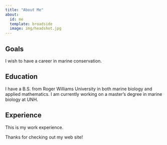 ```yaml
---
title: "About Me"
about:
  id: me
  template: broadside
  image: img/headshot.jpg
---
```


:::{#me}

## Goals

I wish to have a career in marine conservation.

## Education

I have a B.S. from Roger Williams University in both marine biology and applied mathematics. I am currently working on a master's degree in marine biology at UNH.

## Experience

This is my work experience.

:::

Thanks for checking out my web site!
